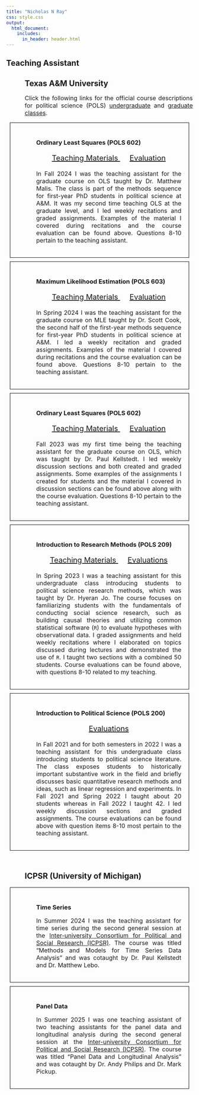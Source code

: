 ---
title: "Nicholas N Ray"
css: style.css
output:
  html_document:
    includes:
      in_header: header.html
---
<head> <meta Nicholas Norfleet Ray/>
  <!-- Google tag (gtag.js) -->
  <script async src="https://www.googletagmanager.com/gtag/js?id=G-QJHBF9MPS6"></script>
  <script>
    window.dataLayer = window.dataLayer || [];
    function gtag(){dataLayer.push(arguments);}
    gtag('js', new Date());
    gtag('config', 'G-QJHBF9MPS6');
  </script>
  <meta Teaching/>
  <meta Classes/>
</head>
<section>
  <h1> Teaching Assistant </h1>
  <h2 style="padding-left:50px;"> Texas A&M University </h2>
  <p align="justify" style="font-size:16px;padding-left:50px;"> Click the following links for the official course descriptions for political science (POLS) <a href=https://catalog.tamu.edu/undergraduate/course-descriptions/pols/ >undergraduate</a> and <a href=https://catalog.tamu.edu/graduate/course-descriptions/pols/ >graduate classes</a>. </p>
  <div style="padding:20px;border:0.5px solid black;margin:10px;">
  <h3 style="padding-left:50px;"> Ordinary Least Squares (POLS 602)</h3>
  <p align="center" style = "font-size:20px;padding-left:50px;"> 
  <a href = teaching_files/602_2024_teaching_examples.zip>Teaching Materials <i class="fas fa-chalkboard-teacher"></i></a>&emsp;
  <a href=teaching_files/602_2024_evaluation.pdf#page=7> Evaluation <i class="fas fa-file"></i></a> 
  </p>
  <p align="justify" style="font-size:16px;padding-left:50px;"> In Fall 2024 I was the teaching assistant for the graduate course on OLS taught by Dr. Matthew Malis. The class is part of the methods sequence for first-year PhD students in political science at A&M. It was my second time teaching OLS at the graduate level, and I led weekly recitations and graded assignments. Examples of the material I covered during recitations and the course evaluation can be found above. Questions 8-10 pertain to the teaching assistant.</p>
  </div>
  <div style="padding:20px;border:0.5px solid black;margin:10px;">
  <h3 style="padding-left:50px;"> Maximum Likelihood Estimation (POLS 603)</h3>
  <p align="center" style = "font-size:20px;padding-left:50px;"> 
  <a href = teaching_files/603_teaching_examples.zip>Teaching Materials <i class="fas fa-chalkboard-teacher"></i></a>&emsp;
  <a href=teaching_files/603_evaluation.pdf#page=7> Evaluation <i class="fas fa-file"></i></a>
  </p>
  <p align="justify" style="font-size:16px;padding-left:50px;"> In Spring 2024 I was the teaching assistant for the graduate course on MLE taught by Dr. Scott Cook, the second half of the first-year methods sequence for first-year PhD students in political science at A&M. I led a weekly recitation and graded assignments. Examples of the material I covered during recitations and the course evaluation can be found above. Questions 8-10 pertain to the teaching assistant.</p>
  </div>
  <div style="padding:20px;border:0.5px solid black;margin:10px;">
  <h3 style="padding-left:50px;"> Ordinary Least Squares (POLS 602) </h3>
  <p align="center" style = "font-size:20px;padding-left:50px;"> 
  <a href = teaching_files/602_2023_teaching_examples.zip>Teaching Materials <i class="fas fa-chalkboard-teacher"></i></a>&emsp;
  <a href=teaching_files/602_2023_evaluation.pdf#page=7> Evaluation <i class="fas fa-file"></i></a> 
  </p>
  <p align="justify" style="font-size:16px;padding-left:50px;"> Fall 2023 was my first time being the teaching assistant for the graduate course on OLS, which was taught by Dr. Paul Kellstedt. I led weekly discussion sections and both created and graded assignments. Some examples of the assignments I created for students and the material I covered in discussion sections can be found above along with the course evaluation. Questions 8-10 pertain to the teaching assistant. </p>
  </div>
  <div style="padding:20px;border:0.5px solid black;margin:10px;">
  <h3 style="padding-left:50px;"> Introduction to Research Methods (POLS 209)</h3>
  <p align="center" style = "font-size:20px;padding-left:50px;"> 
  <a href = teaching_files/209_teaching_examples.zip>Teaching Materials <i class="fas fa-chalkboard-teacher"></i></a>&emsp;
  <a href=teaching_files/209_evaluations.zip> Evaluations <i class="fas fa-file"></i></a> 
  </p>
  <p align="justify" style="font-size:16px;padding-left:50px;"> In Spring 2023 I was a teaching assistant for this undergraduate class introducing students to political science research methods, which was taught by Dr. Hyeran Jo. The course focuses on familiarizing students with the fundamentals of conducting social science research, such as building causal theories and utilizing common statistical software (`R`) to evaluate hypotheses with observational data. I graded assignments and held weekly recitations where I elaborated on topics discussed during lectures and demonstrated the use of `R`. I taught two sections with a combined 50 students. Course evaluations can be found above, with questions 8-10 related to my teaching. </p>
  </div>
  <div style="padding:20px;border:0.5px solid black;margin:10px;">
  <h3 style="padding-left:50px;"> Introduction to Political Science (POLS 200)</h3>
  <p align="center" style = "font-size:20px;padding-left:50px;"> 
  <a href=teaching_files/200_evaluations.zip> Evaluations <i class="fas fa-file"></i></a> 
  </p>
  <p align="justify" style="font-size:16px;padding-left:50px;"> In Fall 2021 and for both semesters in 2022 I was a teaching assistant for this undergraduate class introducing students to political science literature. The class exposes students to historically important substantive work in the field and briefly discusses basic quantitative research methods and ideas, such as linear regression and experiments. In Fall 2021 and Spring 2022 I taught about 20 students whereas in Fall 2022 I taught 42. I led weekly discussion sections and graded assignments. The course evaluations can be found above with question items 8-10 most pertain to the teaching assistant. </p>
  </div>
  <br>
  <h2 style="padding-left:50px;"> ICPSR (University of Michigan) </h2>
  <div style="padding:20px;border:0.5px solid black;margin:10px;">
  <h3 style="padding-left:50px;"> Time Series</h3>
  <p align="justify" style="font-size:16px;padding-left:50px;"> In Summer 2024 I was the teaching assistant for time series during the second general session at the <a href=https://www.icpsr.umich.edu/sites/icpsr/sumprog/courses/general-sessions >Inter-university Consortium for Political and Social Research (ICPSR)</a>. The course was titled "Methods and Models for Time Series Data Analysis" and was cotaught by Dr. Paul Kellstedt and Dr. Matthew Lebo. </p>
  </div>
  <div style="padding:20px;border:0.5px solid black;margin:10px;">
  <h3 style="padding-left:50px;"> Panel Data</h3>
  <p align="justify" style="font-size:16px;padding-left:50px;"> In Summer 2025 I was one teaching assistant of two teaching assistants for the panel data and longitudinal analysis during the second general session at the <a href=https://www.icpsr.umich.edu/sites/icpsr/sumprog/courses/general-sessions >Inter-university Consortium for Political and Social Research (ICPSR)</a>. The course was titled "Panel Data and Longitudinal Analysis" and was cotaught by Dr. Andy Philips and Dr. Mark Pickup. </p>
  </div>
</section>